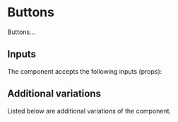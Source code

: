 
<Meta name="Documentation" of={ButtonStories} />

# Buttons

Buttons...

<Primary />

## Inputs

The component accepts the following inputs (props):

<Controls />

## Additional variations

Listed below are additional variations of the component.

<Stories />

